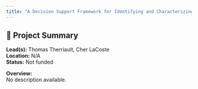 ```yaml
---
title: "A Decision Support Framework for Identifying and Characterizing the Non-fishing Threats to Pacific Salmon"
---
```


## 🧬 Project Summary

**Lead(s):** Thomas Therriault, Cher LaCoste  
**Location:** N/A  
**Status:** Not funded  

**Overview:**  
No description available.